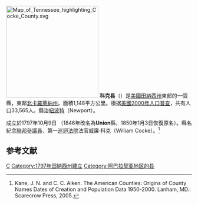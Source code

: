 {{noteTA
|T=zh-hans:科克县 (田纳西州);zh-hk:科克縣 (田納西州);zh-tw:科克郡 (田納西州);
|1=zh-hans:县;zh-hk:縣;zh-tw:郡;
}}
[[File:Map_of_Tennessee_highlighting_Cocke_County.svg|250px]]
'''科克县'''（{{lang-en|Cocke County}}）是[[美國|美國]][[田納西州|田納西州]]東部的一個縣，東鄰[[北卡羅萊納州|北卡羅萊納州]]。面積1,148平方公里。根据[[美國2000年人口普查|美國2000年人口普查]]，共有人口33,565人。縣治[[紐波特_(田納西州)|紐波特]]（Newport）。

成立於1797年10月9日 （1846年改名為'''Union'''縣，1850年1月3日恢復原名）。縣名紀念[[美國參議院|聯邦參議員]]、第一[[巡迴法院|巡迴法院]]法官威廉·科克（William Cocke）。<ref>Kane, J. N. and C. C. Aiken. The American Counties: Origins of County Names Dates of Creation and Population Data 1950-2000. Lanham, MD.: Scarecrow Press, 2005.</ref>

== 参考文献 ==
<div class="references-small">
<references />
</div>

[[Category:田納西州行政區劃|C]]
[[Category:1797年田納西州建立|Category:1797年田納西州建立]]
[[Category:阿巴拉契亚地区的县|Category:阿巴拉契亚地区的县]]
